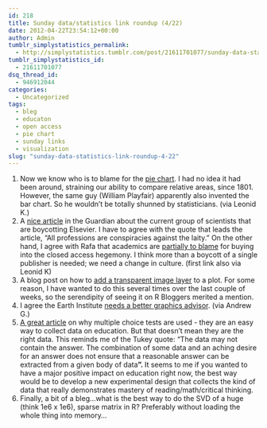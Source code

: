 ```yaml
---
id: 218
title: Sunday data/statistics link roundup (4/22)
date: 2012-04-22T23:54:12+00:00
author: Admin
tumblr_simplystatistics_permalink:
  - http://simplystatistics.tumblr.com/post/21611701077/sunday-data-statistics-link-roundup-4-22
tumblr_simplystatistics_id:
  - 21611701077
dsq_thread_id:
  - 946912044
categories:
  - Uncategorized
tags:
  - bleg
  - educaton
  - open access
  - pie chart
  - sunday links
  - visualization
slug: "sunday-data-statistics-link-roundup-4-22"
---
```

  1. Now we know who is to blame for the <a href="http://www.nytimes.com/2012/04/22/magazine/who-made-that-pie-chart.html" target="_blank">pie chart</a>. I had no idea it had been around, straining our ability to compare relative areas, since 1801. However, the same guy (William Playfair) apparently also invented the bar chart. So he wouldn&#8217;t be totally shunned by statisticians. (via Leonid K.)
  2. A <a href="http://www.guardian.co.uk/technology/2012/apr/22/academic-publishing-monopoly-challenged" target="_blank">nice article</a> in the Guardian about the current group of scientists that are boycotting Elsevier. I have to agree with the quote that leads the article, &#8220;All professions are conspiracies against the laity.&#8221; On the other hand, I agree with Rafa that academics are <a href="http://simplystatistics.tumblr.com/post/15756182268/academics-are-partly-to-blame-for-supporting-the-closed" target="_blank">partially to blame</a> for buying into the closed access hegemony. I think more than a boycott of a single publisher is needed; we need a change in culture. (first link also via Leonid K)
  3. A blog post on how to <a href="http://menugget.blogspot.com/2012/04/adding-transparent-image-layer-to-plot.html#more" target="_blank">add a transparent image layer</a> to a plot. For some reason, I have wanted to do this several times over the last couple of weeks, so the serendipity of seeing it on R Bloggers merited a mention. 
  4. I agree the Earth Institute <a href="http://junkcharts.typepad.com/junk_charts/2012/04/the-earth-institute-needs-a-graphics-advisor.html" target="_blank">needs a better graphics advisor</a>. (via Andrew G.)
  5. <a href="http://www.nytimes.com/2012/04/22/opinion/sunday/taking-emotions-out-of-our-schools.html" target="_blank">A great article</a> on why multiple choice tests are used - they are an easy way to collect data on education. But that doesn&#8217;t mean they are the right data. This reminds me of the Tukey quote: &#8220;The data may not contain the answer. The combination of some data and an aching desire for an answer does not ensure that a reasonable answer can be extracted from a given body of data<strong id="internal-source-marker_0.597119664773345"><span>&#8221;. </span></strong><span>It seems to me if you wanted to have a major positive impact on education right now, the best way would be to develop a new experimental design that collects the kind of data that really demonstrates mastery of reading/math/critical thinking. </span>
  6. Finally, a bit of a bleg&#8230;what is the best way to do the SVD of a huge (think 1e6 x 1e6), sparse matrix in R? Preferably without loading the whole thing into memory&#8230;
